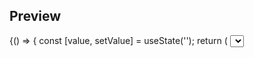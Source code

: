 
<Meta title="Forms|Select" component={Select} />

## Preview

<Preview>
  <Story name="Select Story">
    {() => {
      const [value, setValue] = useState('');
      return (
        <Select
          label={text('Label', 'Select Label')}
          id={text('ID', 'nacionalidad')}
          placeholder={text('placeholder', 'Select Placeholder')}
          options={[
            {
              value: '1',
              label: 'Option 1',
            },
            {
              value: '2',
              label: 'Option 2',
            },
            {
              value: '3',
              label: 'Option 3',
            },
          ]}
          onChange={e => setValue(e.target.value)}
          value={value}
          isDisabled={boolean('Is disabled?', false)}
        />
      );
    }}
  </Story>
</Preview>

## Props

<Props of={Select} />
